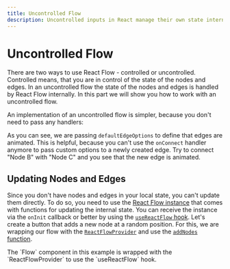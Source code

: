 ```yaml
---
title: Uncontrolled Flow
description: Uncontrolled inputs in React manage their own state internally. This guide shows you how to set up and use an uncontrolled flow.
---
```


# Uncontrolled Flow

There are two ways to use React Flow - controlled or uncontrolled. Controlled means, that you are in control of the state of the nodes and edges. In an uncontrolled flow the state of the nodes and edges is handled by React Flow internally. In this part we will show you how to work with an uncontrolled flow.

An implementation of an uncontrolled flow is simpler, because you don't need to pass any handlers:


<RemoteCodeViewer route="learn/uncontrolled" framework="react" />

As you can see, we are passing `defaultEdgeOptions` to define that edges are animated. This is helpful, because you can't use the `onConnect` handler anymore to pass custom options to a newly created edge. Try to connect "Node B" with "Node C" and you see that the new edge is animated.

## Updating Nodes and Edges

Since you don't have nodes and edges in your local state, you can't update them directly. To do so, you need to use the [React Flow instance](/api-reference/types/react-flow-instance) that comes with functions for updating the internal state. You can receive the instance via the `onInit` callback or better by using the [`useReactFlow` hook](/api-reference/hooks/use-react-flow). Let's create a button that adds a new node at a random position. For this, we are wrapping our flow with the [`ReactFlowProvider`](/api-reference/react-flow-provider) and use the [`addNodes` function](/api-reference/types/react-flow-instance#nodes-and-edges).

<Callout>
  The `Flow` component in this example is wrapped with the `ReactFlowProvider`
  to use the `useReactFlow` hook.
</Callout>

<RemoteCodeViewer route="learn/uncontrolled-2" framework="react" />
